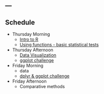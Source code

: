 ---
---

## Schedule


*  Thursday Morning
    *  [Intro to R](/presentations/intro2R.html)
    *  [Using functions - basic statistical tests]()
*  Thursday Afternoon
    *  [Data Visualization](/presentations/visualization.html)
    *  [ggplot challenge](ggplot_challenge.html)
*  Friday Morning
    *  data
    *  [dplyr & ggplot challenge](babynames.html)
    
*  Friday Afternoon
    *  Comparative methods
